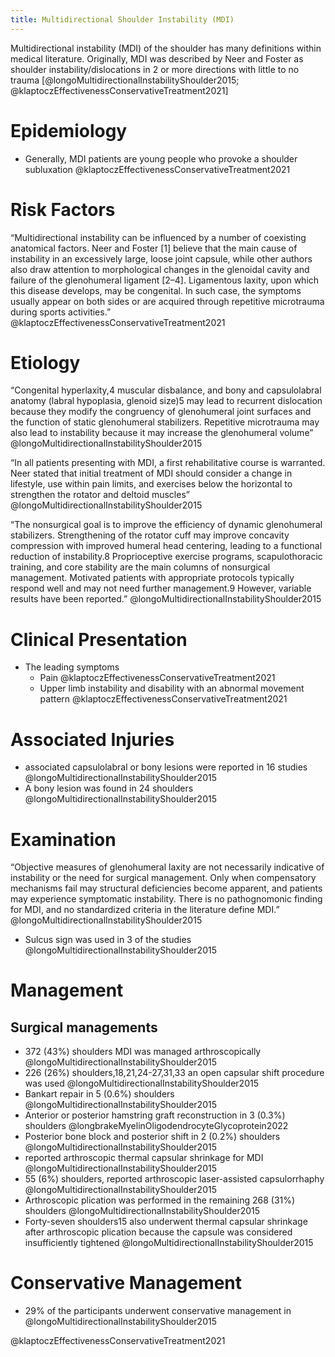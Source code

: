 ```yaml
---
title: Multidirectional Shoulder Instability (MDI)
---
```



Multidirectional instability (MDI) of the shoulder has many definitions within medical literature.
Originally, MDI was described by Neer and Foster as shoulder instability/dislocations in 2 or more directions with little to no trauma [@longoMultidirectionalInstabilityShoulder2015; @klaptoczEffectivenessConservativeTreatment2021]

# Epidemiology

- Generally, MDI patients are young people who provoke a shoulder subluxation @klaptoczEffectivenessConservativeTreatment2021 

# Risk Factors

"Multidirectional instability can be influenced by a number of coexisting anatomical factors. Neer and Foster [1] believe that the main cause of instability in an excessively large, loose joint capsule, while other authors also draw attention to morphological changes in the glenoidal cavity and failure of the glenohumeral ligament [2–4]. Ligamentous laxity, upon which this disease develops, may be congenital. In such case, the symptoms usually appear on both sides or are acquired through repetitive microtrauma during sports activities." @klaptoczEffectivenessConservativeTreatment2021 

# Etiology

"Congenital hyperlaxity,4 muscular disbalance, and bony and capsulolabral anatomy (labral hypoplasia, glenoid size)5 may lead to recurrent dislocation because they modify the congruency of glenohumeral joint surfaces and the function of static glenohumeral stabilizers. Repetitive microtrauma may also lead to instability because it may increase the glenohumeral volume" @longoMultidirectionalInstabilityShoulder2015 

"In all patients presenting with MDI, a first rehabilitative course is warranted. Neer stated that initial treatment of MDI should consider a change in lifestyle, use within pain limits, and exercises below the horizontal to strengthen the rotator and deltoid muscles" @longoMultidirectionalInstabilityShoulder2015 

"The nonsurgical goal is to improve the efficiency of dynamic glenohumeral stabilizers. Strengthening of the rotator cuff may improve concavity compression with improved humeral head centering, leading to a functional reduction of instability.8 Proprioceptive exercise programs, scapulothoracic training, and core stability are the main columns of nonsurgical management. Motivated patients with appropriate protocols typically respond well and may not need further management.9 However, variable results have been reported." @longoMultidirectionalInstabilityShoulder2015


# Clinical Presentation

- The leading symptoms 
    - Pain @klaptoczEffectivenessConservativeTreatment2021 
    - Upper limb instability and disability with an abnormal movement pattern @klaptoczEffectivenessConservativeTreatment2021 

# Associated Injuries

- associated capsulolabral or bony lesions were reported in 16 studies @longoMultidirectionalInstabilityShoulder2015 
- A bony lesion was found in 24 shoulders @longoMultidirectionalInstabilityShoulder2015 



# Examination

"Objective measures of glenohumeral laxity are not necessarily indicative of instability or the need for surgical management. Only when compensatory mechanisms fail may structural deficiencies become apparent, and patients may experience symptomatic instability. There is no pathognomonic finding for MDI, and no standardized criteria in the literature define MDI." @longoMultidirectionalInstabilityShoulder2015 

- Sulcus sign was used in 3 of the studies @longoMultidirectionalInstabilityShoulder2015 

# Management


## Surgical managements

- 372 (43%) shoulders MDI was managed arthroscopically @longoMultidirectionalInstabilityShoulder2015 
- 226 (26%) shoulders,18,21,24-27,31,33 an open capsular shift procedure was used @longoMultidirectionalInstabilityShoulder2015 
- Bankart repair in 5 (0.6%) shoulders @longoMultidirectionalInstabilityShoulder2015 
- Anterior or posterior hamstring graft reconstruction in 3 (0.3%) shoulders @longbrakeMyelinOligodendrocyteGlycoprotein2022 
- Posterior bone block and posterior shift in 2 (0.2%) shoulders @longoMultidirectionalInstabilityShoulder2015 
- reported arthroscopic thermal capsular shrinkage for MDI @longoMultidirectionalInstabilityShoulder2015 
- 55 (6%) shoulders, reported arthroscopic laser-assisted capsulorrhaphy @longoMultidirectionalInstabilityShoulder2015 
- Arthroscopic plication was performed in the remaining 268 (31%) shoulders @longoMultidirectionalInstabilityShoulder2015 
- Forty-seven shoulders15 also underwent thermal capsular shrinkage after arthroscopic plication because the capsule was considered insufficiently tightened @longoMultidirectionalInstabilityShoulder2015


# Conservative Management

- 29% of the participants underwent conservative management in @longoMultidirectionalInstabilityShoulder2015 


@klaptoczEffectivenessConservativeTreatment2021 